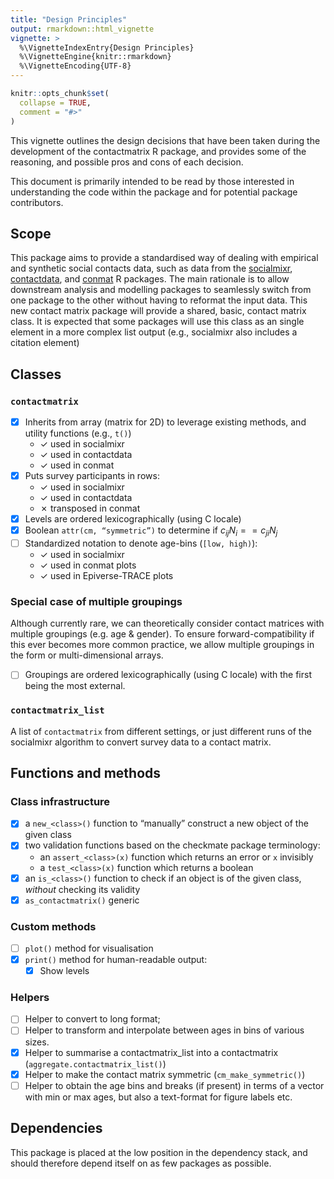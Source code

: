 ```yaml
---
title: "Design Principles"
output: rmarkdown::html_vignette
vignette: >
  %\VignetteIndexEntry{Design Principles}
  %\VignetteEngine{knitr::rmarkdown}
  %\VignetteEncoding{UTF-8}
---
```


```r
knitr::opts_chunk$set(
  collapse = TRUE,
  comment = "#>"
)
```

This vignette outlines the design decisions that have been taken during the development of the contactmatrix R package, and provides some of the reasoning, and possible pros and cons of each decision.

This document is primarily intended to be read by those interested in understanding the code within the package and for potential package contributors.

## Scope

This package aims to provide a standardised way of dealing with empirical and synthetic social contacts data, such as data from the [socialmixr](https://cran.r-project.org/package=socialmixr), [contactdata](https://cran.r-project.org/package=contactdata), and [conmat](https://idem-lab.github.io/conmat/) R packages. 
The main rationale is to allow downstream analysis and modelling packages to seamlessly switch from one package to the other without having to reformat the input data. This new contact matrix package will provide a shared, basic, contact matrix class. It is expected that some packages will use this class as an single element in a more complex list output (e.g., socialmixr also includes a citation element)

## Classes

### `contactmatrix`

- [x] Inherits from array (matrix for 2D) to leverage existing methods, and utility functions (e.g., `t()`)
    - ✓ used in socialmixr
    - ✓ used in contactdata
    - ✓ used in conmat
- [x] Puts survey participants in rows:
    - ✓ used in socialmixr
    - ✓ used in contactdata
    - ✗ transposed in conmat
- [x] Levels are ordered lexicographically (using C locale)
- [x] Boolean `attr(cm, “symmetric”)` to determine if $c_{ij}N_i == c_{ji}N_j$
- [ ] Standardized notation to denote age-bins (`[low, high)`):
    - ✓ used in socialmixr
    - ✓ used in conmat plots
    - ✓ used in Epiverse-TRACE plots

### Special case of multiple groupings

Although currently rare, we can theoretically consider contact matrices with multiple groupings (e.g. age & gender). To ensure forward-compatibility if this ever becomes more common practice, we allow multiple groupings in the form or multi-dimensional arrays.

- [ ] Groupings are ordered lexicographically (using C locale) with the first being the most external.

### `contactmatrix_list`

A list of `contactmatrix` from different settings, or just different runs of the socialmixr algorithm to convert survey data to a contact matrix.

## Functions and methods

### Class infrastructure

- [x] a `new_<class>()` function to "manually" construct a new object of the given class
- [x] two validation functions based on the checkmate package terminology:
  - an `assert_<class>(x)` function which returns an error or `x` invisibly
  - a `test_<class>(x)` function which returns a boolean
- [x] an `is_<class>()` function to check if an object is of the given class, *without* checking its validity
- [x] `as_contactmatrix()` generic

### Custom methods

- [ ] `plot()` method for visualisation
- [x] `print()` method for human-readable output:
    - [x] Show levels

### Helpers

- [ ] Helper to convert to long format;
- [ ] Helper to transform and interpolate between ages in bins of various sizes.
- [x] Helper to summarise a contactmatrix_list into a contactmatrix (`aggregate.contactmatrix_list()`)
- [x] Helper to make the contact matrix symmetric (`cm_make_symmetric()`)
- [ ] Helper to obtain the age bins and breaks (if present) in terms of a vector with min or max ages, but also a text-format for figure labels etc.

## Dependencies

This package is placed at the low position in the dependency stack, and should therefore depend itself on as few packages as possible.
